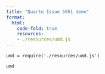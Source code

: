 ```yaml
---
title: "Quarto Issue 5661 demo"
format:
  html:
    code-fold: true
    resources:
    - ./resources/umd.js
---
```


```ojs
umd = require('./resources/umd.js')

umd
```
